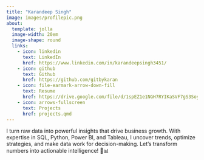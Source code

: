 ---
title: "Karandeep Singh"
image: images/profilepic.png
about: 
  template: jolla
  image-width: 20em
  image-shape: round
  links:
    - icon: linkedin
      text: LinkedIn
      href: https://www.linkedin.com/in/karandeepsingh3451/
    - icon: github
      text: Github
      href: https://github.com/gitbykaran
    - icon: file-earmark-arrow-down-fill
      text: Resume
      href: https://drive.google.com/file/d/1spEZ1e1NGH7RYIKaSVF7gS3Soy6dsQEa/view?usp=sharing 
    - icon: arrows-fullscreen
      text: Projects
      href: projects.qmd   
---


I turn raw data into powerful insights that drive business growth. With expertise in SQL, Python, Power BI, and Tableau, I uncover trends, optimize strategies, and make data work for decision-making. Let’s transform numbers into actionable intelligence! 🚀📊

